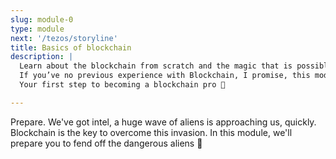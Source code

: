 ```yaml
---
slug: module-0
type: module
next: '/tezos/storyline'
title: Basics of blockchain
description: |
  Learn about the blockchain from scratch and the magic that is possible with it. 
  If you’ve no previous experience with Blockchain, I promise, this module will blow your mind. 
  Your first step to becoming a blockchain pro 🚀

---
```

Prepare. We've got intel, a huge wave of aliens is approaching us, quickly. 
Blockchain is the key to overcome this invasion. In this module, we'll prepare you to fend off the dangerous aliens 🥶